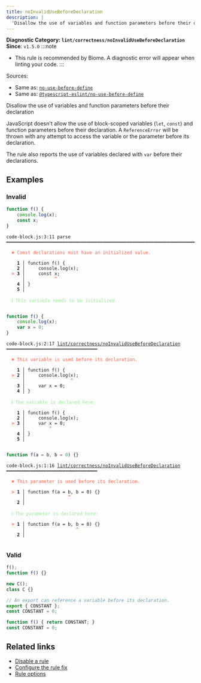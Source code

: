 ```yaml
---
title: noInvalidUseBeforeDeclaration
description: |
  'Disallow the use of variables and function parameters before their declaration'
---
```


**Diagnostic Category: `lint/correctness/noInvalidUseBeforeDeclaration`**
<Tabs>
<TabItem label="JavaScript (and super languages)" icon="seti:javascript">
**Since**: `v1.5.0`
:::note
- This rule is recommended by Biome. A diagnostic error will appear when linting your code.
:::

Sources: 
- Same as: <a href="https://eslint.org/docs/latest/rules/no-use-before-define" target="_blank"><code>no-use-before-define</code></a>
- Same as: <a href="https://typescript-eslint.io/rules/no-use-before-define" target="_blank"><code>@typescript-eslint/no-use-before-define</code></a>

Disallow the use of variables and function parameters before their declaration

JavaScript doesn't allow the use of block-scoped variables (`let`, `const`) and function parameters before their declaration.
A `ReferenceError` will be thrown with any attempt to access the variable or the parameter before its declaration.

The rule also reports the use of variables declared with `var` before their declarations.

## Examples

### Invalid

```js
function f() {
    console.log(x);
    const x;
}
```

<pre class="language-text"><code class="language-text">code-block.js:3:11 parse ━━━━━━━━━━━━━━━━━━━━━━━━━━━━━━━━━━━━━━━━━━━━━━━━━━━━━━━━━━━━━━━━━━━━━━━━━━━<br /><br /><strong><span style="color: Tomato;">  </span></strong><strong><span style="color: Tomato;">✖</span></strong> <span style="color: Tomato;">Const declarations must have an initialized value.</span><br />  <br />    <strong>1 │ </strong>function f() &#123;<br />    <strong>2 │ </strong>    console.log(x);<br /><strong><span style="color: Tomato;">  </span></strong><strong><span style="color: Tomato;">&gt;</span></strong> <strong>3 │ </strong>    const x;<br />   <strong>   │ </strong>          <strong><span style="color: Tomato;">^</span></strong><br />    <strong>4 │ </strong>&#125;<br />    <strong>5 │ </strong><br />  <br /><strong><span style="color: lightgreen;">  </span></strong><strong><span style="color: lightgreen;">ℹ</span></strong> <span style="color: lightgreen;">This variable needs to be initialized.</span><br />  <br /></code></pre>

```js
function f() {
    console.log(x);
    var x = 0;
}
```

<pre class="language-text"><code class="language-text">code-block.js:2:17 <a href="https://biomejs.dev/linter/rules/no-invalid-use-before-declaration">lint/correctness/noInvalidUseBeforeDeclaration</a> ━━━━━━━━━━━━━━━━━━━━━━━━━━━━━━━━━━<br /><br /><strong><span style="color: Tomato;">  </span></strong><strong><span style="color: Tomato;">✖</span></strong> <span style="color: Tomato;">This variable is used before its declaration.</span><br />  <br />    <strong>1 │ </strong>function f() &#123;<br /><strong><span style="color: Tomato;">  </span></strong><strong><span style="color: Tomato;">&gt;</span></strong> <strong>2 │ </strong>    console.log(x);<br />   <strong>   │ </strong>                <strong><span style="color: Tomato;">^</span></strong><br />    <strong>3 │ </strong>    var x = 0;<br />    <strong>4 │ </strong>&#125;<br />  <br /><strong><span style="color: lightgreen;">  </span></strong><strong><span style="color: lightgreen;">ℹ</span></strong> <span style="color: lightgreen;">The variable is declared here:</span><br />  <br />    <strong>1 │ </strong>function f() &#123;<br />    <strong>2 │ </strong>    console.log(x);<br /><strong><span style="color: Tomato;">  </span></strong><strong><span style="color: Tomato;">&gt;</span></strong> <strong>3 │ </strong>    var x = 0;<br />   <strong>   │ </strong>        <strong><span style="color: Tomato;">^</span></strong><br />    <strong>4 │ </strong>&#125;<br />    <strong>5 │ </strong><br />  <br /></code></pre>

```js
function f(a = b, b = 0) {}
```

<pre class="language-text"><code class="language-text">code-block.js:1:16 <a href="https://biomejs.dev/linter/rules/no-invalid-use-before-declaration">lint/correctness/noInvalidUseBeforeDeclaration</a> ━━━━━━━━━━━━━━━━━━━━━━━━━━━━━━━━━━<br /><br /><strong><span style="color: Tomato;">  </span></strong><strong><span style="color: Tomato;">✖</span></strong> <span style="color: Tomato;">This parameter is used before its declaration.</span><br />  <br /><strong><span style="color: Tomato;">  </span></strong><strong><span style="color: Tomato;">&gt;</span></strong> <strong>1 │ </strong>function f(a = b, b = 0) &#123;&#125;<br />   <strong>   │ </strong>               <strong><span style="color: Tomato;">^</span></strong><br />    <strong>2 │ </strong><br />  <br /><strong><span style="color: lightgreen;">  </span></strong><strong><span style="color: lightgreen;">ℹ</span></strong> <span style="color: lightgreen;">The parameter is declared here:</span><br />  <br /><strong><span style="color: Tomato;">  </span></strong><strong><span style="color: Tomato;">&gt;</span></strong> <strong>1 │ </strong>function f(a = b, b = 0) &#123;&#125;<br />   <strong>   │ </strong>                  <strong><span style="color: Tomato;">^</span></strong><br />    <strong>2 │ </strong><br />  <br /></code></pre>

### Valid

```js
f();
function f() {}

new C();
class C {}
```

```js
// An export can reference a variable before its declaration.
export { CONSTANT };
const CONSTANT = 0;
```

```js
function f() { return CONSTANT; }
const CONSTANT = 0;
```

## Related links

- [Disable a rule](/linter/#disable-a-lint-rule)
- [Configure the rule fix](/linter#configure-the-rule-fix)
- [Rule options](/linter/#rule-options)

</TabItem>
</Tabs>

